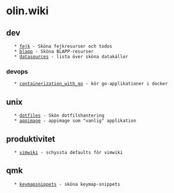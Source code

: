 =  olin.wiki  =


== dev ==
    * [[fejk]] - Sköna fejkresurser och todos
    * [[blapp]] - Sköna BLAPP-resurser
    * [[datasources]] - lista över sköna datakällor


=== devops ===
    * [[containerization_with_go]] - kör go-applikationer i docker


== unix ==
    * [[dotfiles]] - Skön dotfilshantering
    * [[appimage]] - appimage som "vanlig" applikation


== produktivitet ==
    * [[vimwiki]] - schyssta defaults för vimwiki

== qmk ==
    * [[keymapsnippets]] - sköna keymap-snippets

